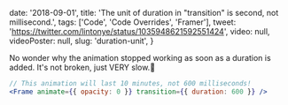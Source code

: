 
  date: '2018-09-01',
  title: 'The unit of duration in "transition" is second, not millisecond.',
  tags: ['Code', 'Code Overrides', 'Framer'],
  tweet: 'https://twitter.com/lintonye/status/1035948621592551424',
  video: null,
  videoPoster: null,
  slug: 'duration-unit',
}


No wonder why the animation stopped working as soon as a duration is added. It's not broken, just VERY slow.🤦‍

```jsx
// This animation will last 10 minutes, not 600 milliseconds!
<Frame animate={{ opacity: 0 }} transition={{ duration: 600 }} />
```
